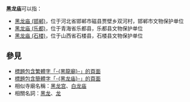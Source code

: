 '''黑龙庙'''可以指：
*[[黑龙庙_(邯郸)|黑龙庙 (邯郸)]]，位于河北省邯郸市磁县贾壁乡双河村，邯郸市文物保护单位
*[[黑龙庙_(乐都)|黑龙庙 (乐都)]]，位于青海省乐都县，乐都县文物保护单位
*[[黑龙庙_(石楼)|黑龙庙 (石楼)]]，位于山西省石楼县，石楼县文物保护单位

== 參見 ==
* [[Special:Search/intitle:"黑龍廟"|標題包含繁體字「-{黑龍廟}-」的頁面]]
* [[Special:Search/intitle:"黑龙庙"|標題包含簡體字「-{黑龙庙}-」的頁面]]
* 相似寺廟名稱：[[黑龙宫|黑龙宫]]、[[白龙庙|白龙庙]]
* 相關名詞：[[黑龙|黑龙]]、[[龙|龙]]

{{Disambiguation|Cat=三字廟宇消歧義|Heilongmiao}}
